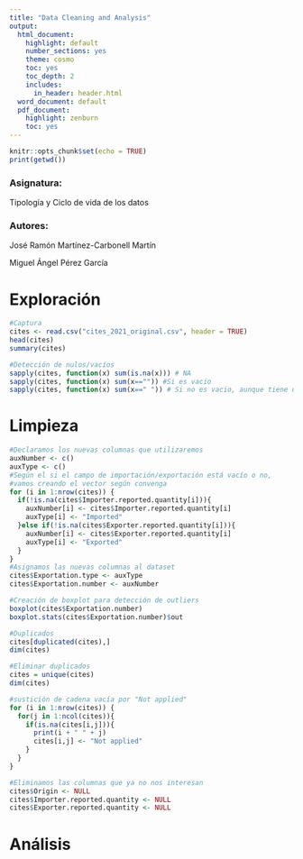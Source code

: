 ```yaml
---
title: "Data Cleaning and Analysis"
output:
  html_document:
    highlight: default
    number_sections: yes
    theme: cosmo
    toc: yes
    toc_depth: 2
    includes:
      in_header: header.html
  word_document: default
  pdf_document:
    highlight: zenburn
    toc: yes
---
```


```r
knitr::opts_chunk$set(echo = TRUE)
print(getwd())
```


### Asignatura:

Tipología y Ciclo de vida de los datos

### Autores:


José Ramón Martínez-Carbonell Martín

Miguel Ángel Pérez García


# Exploración

```r
#Captura
cites <- read.csv("cites_2021_original.csv", header = TRUE)
head(cites)
summary(cites)
```

```r
#Detección de nulos/vacíos
sapply(cites, function(x) sum(is.na(x))) # NA
sapply(cites, function(x) sum(x=="")) #Si es vacio
sapply(cites, function(x) sum(x==" ")) # Si no es vacio, aunque tiene un espacio
```

# Limpieza

```r
#Declaramos los nuevas columnas que utilizaremos
auxNumber <- c()
auxType <- c()
#Según el si el campo de importación/exportación está vacío o no,
#vamos creando el vector según convenga
for (i in 1:nrow(cites)) {
  if(!is.na(cites$Importer.reported.quantity[i])){
    auxNumber[i] <- cites$Importer.reported.quantity[i]
    auxType[i] <- "Imported"
  }else if(!is.na(cites$Exporter.reported.quantity[i])){
    auxNumber[i] <- cites$Exporter.reported.quantity[i]
    auxType[i] <- "Exported"
  }
}
#Asignamos las nuevas columnas al dataset
cites$Exportation.type <- auxType
cites$Exportation.number <- auxNumber
```


```r
#Creación de boxplot para detección de outliers
boxplot(cites$Exportation.number)
boxplot.stats(cites$Exportation.number)$out
```


```r
#Duplicados
cites[duplicated(cites),]
dim(cites)
```



```r
#Eliminar duplicados
cites = unique(cites)
dim(cites)
```

```r
#sustición de cadena vacía por "Not applied"
for (i in 1:nrow(cites)) {
  for(j in 1:ncol(cites)){
    if(is.na(cites[i,j])){
      print(i + " " + j)
      cites[i,j] <- "Not applied"
    }
  }
}

```

```r
#Eliminamos las columnas que ya no nos interesan
cites$Origin <- NULL
cites$Importer.reported.quantity <- NULL
cites$Exporter.reported.quantity <- NULL
```


# Análisis
